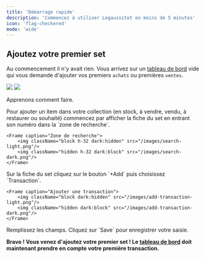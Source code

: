 ```yaml
---
title: 'Démarrage rapide'
description: 'Commencez à utiliser Legaussitot en moins de 5 minutes'
icon: 'flag-checkered'
mode: 'wide'
---
```


## Ajoutez votre premier set

Au commencement il n'y avait rien. Vous arrivez sur un [tableau de bord](/lg-french/dashboard) vide qui vous demande d'ajouter vos premiers `achats` ou premières `ventes`.

<Frame caption="Tableau de bord lors de votre première connexion.">
        <img className="block dark:hidden" src="/images/empty-dashboard-light.png"/>
        <img className="hidden dark:block" src="/images/empty-dashboard-dark.png"/>
</Frame>

Apprenons comment faire.

<Steps>
  <Step title="Recherchez le set">
    Pour ajouter un item dans votre collection (en stock, à vendre, vendu, à restaurer ou souhaité) commencez par afficher la fiche du set en entrant son numéro dans la `zone de recherche`.
    
    <Frame caption="Zone de recherche">
        <img className="block h-32 dark:hidden" src="/images/search-light.png"/>
        <img className="hidden h-32 dark:block" src="/images/search-dark.png"/>
    </Frame>
  </Step>
  <Step title="Ajoutez une transaction">
    Sur la fiche du set cliquez sur le bouton `+Add` puis choisissez `Transaction`.

    <Frame caption="Ajouter une transaction">
        <img className="block dark:hidden" src="/images/add-transaction-light.png"/>
        <img className="hidden dark:block" src="/images/add-transaction-dark.png"/>
    </Frame>
  </Step>
  <Step title="Saisissez les informations">
    Remplissez les champs.

<AddTransaction />

  </Step>
  <Step title="Sauvegardez">
    Cliquez sur `Save` pour enregistrer votre saisie.
  </Step>
</Steps>

**Bravo ! Vous venez d'ajoutez votre premier set ! Le [tableau de bord](/lg-french/dashboard) doit maintenant prendre en compte votre première transaction.**


